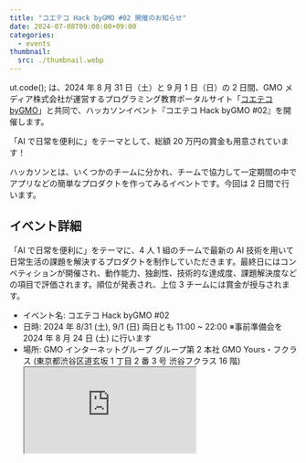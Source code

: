 ```yaml
---
title: "コエテコ Hack byGMO #02 開催のお知らせ"
date: 2024-07-08T09:00:00+09:00
categories:
  - events
thumbnail:
  src: ./thumbnail.webp
---
```


ut.code(); は、2024 年 8 月 31 日（土）と 9 月 1 日（日）の 2 日間、GMO メディア株式会社が運営するプログラミング教育ポータルサイト「[コエテコ byGMO](https://coeteco.jp/)」と共同で、ハッカソンイベント『コエテコ Hack byGMO #02』を開催します。

「AI で日常を便利に」をテーマとして、総額 20 万円の賞金も用意されています！

ハッカソンとは、いくつかのチームに分かれ、チームで協力して一定期間の中でアプリなどの簡単なプロダクトを作ってみるイベントです。今回は 2 日間で行います。

## イベント詳細

「AI で日常を便利に」をテーマに、4 人 1 組のチームで最新の AI 技術を用いて日常生活の課題を解決するプロダクトを制作していただきます。最終日にはコンペティションが開催され、動作能力、独創性、技術的な達成度、課題解決度などの項目で評価されます。順位が発表され、上位 3 チームには賞金が授与されます。

- イベント名: コエテコ Hack byGMO #02
- 日時: 2024 年 8/31 (土), 9/1 (日) 両日とも 11:00 ~ 22:00 ※事前準備会を 2024 年 8 月 24 日 (土) に行います
- 場所: GMO インターネットグループ グループ第 2 本社 GMO Yours・フクラス (東京都渋谷区道玄坂 1 丁目 2 番 3 号 渋谷フクラス 16 階)
  <iframe
    className="my-2 ml-4 w-full self-end border-0 md:my-0 md:h-48 md:w-64"
    src="https://www.google.com/maps/embed?pb=!1m18!1m12!1m3!1d2896.4230562582916!2d139.70017833647722!3d35.65818556962169!2m3!1f0!2f0!3f0!3m2!1i1024!2i768!4f13.1!3m3!1m2!1s0x60188b347b56656d%3A0xcab99b519f5eca7a!2zR01PIFlvdXJzIOODleOCr-ODqeOCuQ!5e0!3m2!1sja!2sjp!4v1720777176900!5m2!1sja!2sjp"
    loading="lazy"
    referrerPolicy="no-referrer-when-downgrade"
    title="GMO インターネットグループ グループ第 2 本社 GMO Yours・フクラス の地図"
    aria-hidden
  />
- 対象: 高校生・大学生・大学院生
- 参加スタイル: 個人、団体ともに可。団体の場合は 1 チーム 4 名まで
- 持ち物: パソコン、充電器
- 参加費: 無料
- 応募フォーム: [https://forms.gle/6Cx6AzY5CeJU38Hm8](https://forms.gle/6Cx6AzY5CeJU38Hm8)（締切: 8 月 16 日 (金) 17：00）
- 注意: 8/31, 9/1 の 2 日間とも参加することを推奨します。定員オーバーとなった場合、予定より早く募集を締め切らせていただく場合があります。

## よくある質問

- 8/24の事前準備会に参加できそうにないのですが、問題ないでしょうか？
  - 8/24はメンバーとの顔合わせと基本的な環境構築等のサポートをするだけなので、参加いただけなくても大きな問題はありません。また、オンラインでも参加可能です。
- 一人でも参加可能でしょうか？
  - 全く問題ありません！チーム参加も大歓迎ですが、多くの人達は個人参加をしております。個人参加の場合は、プログラミングの経験に応じてチームを運営側で組ませていただきます。
- ハッカソンに参加するのが初めてなのですが、大丈夫でしょうか？
  - なおさらご参加ください！短期間でチーム開発をする経験は非常に貴重なものになると思います。 スタッフもサポートいたしますし、チームのプログラミング力が同じになるようにチームを振り分けていますので、安心してご参加ください！
